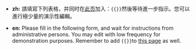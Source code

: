*'''zh:''' 請填寫下列表格，并同时在[http://zh.wikipedia.org/w/index.php?title=Wikipedia:%E6%9C%BA%E5%99%A8%E4%BA%BA/%E7%94%B3%E8%AF%B7&action=edit&section=1 此页]加入：<code><nowiki>{{</nowiki>{{FULLPAGENAME}}<nowiki>}}</nowiki></code>然後等待進一步指示。您可以進行極少量的演示性編輯。

* '''en:''' Please fill in the following form, and wait for instructions from administrative persons. You may edit with low frequency for demonstration purposes. Remember to add <code><nowiki>{{</nowiki>{{FULLPAGENAME}}<nowiki>}}</nowiki> </code>to [http://zh.wikipedia.org/w/index.php?title=Wikipedia:%E6%9C%BA%E5%99%A8%E4%BA%BA/%E7%94%B3%E8%AF%B7&action=edit this page] as well.